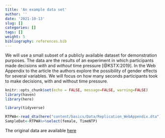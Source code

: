 ```yaml
---
title: 'An example data set'
author: ''
date: '2021-10-13'
slug: []
categories: []
tags: []
weight: 5
bibliography: references.bib
---
```


We will use a small subset of a publicly available dataset for demonstration purposes. The data are the results of an experiment in which participants made decisions *with* and *without* time pressure [@KSTX:2019]. In the Web Appendix to the article the authors explore the possibility of gender effects for several variables. We will focus on how many seconds participants took to make decisions, with and without time pressure.   

```r
knitr::opts_chunk$set(echo = FALSE, message=FALSE, warning=FALSE)
library(haven)
library(here)

library(tidyverse)
```

```r
RTPWA<-read_dta(here("content/basics/Data/Replication_WebAppendix.dta"))
SampleDat<-RTPWA%>%select(female, TimeNTP)
```


The original data are available [here](https://heidata.uni-heidelberg.de/dataset.xhtml?persistentId=doi:10.11588/data/GBKK4O)